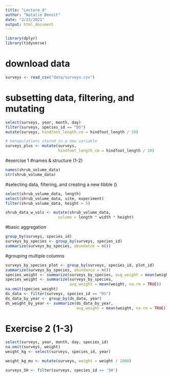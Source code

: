 ```yaml
---
title: "Lecture_4"
author: "Natalie Benoit"
date: "2/23/2021"
output: html_document
---
```


```r
library(dplyr)
library(tidyverse)
```

# download data
```r
surveys <- read_csv("data/surveys.csv")
```

# subsetting data, filtering, and mutating
```r
select(surveys, year, month, day)
filter(surveys, species_id == "DS")
mutate(surveys, hindfoot_length_cm = hindfoot_length / 10)

# manupulations stored in a new variable 
surveys_plus <- mutate(surveys,
                       hindfoot_length_cm = hindfoot_length / 10)
```

#exercise 1
#names & structure (1-2)
```r
names(shrub_volume_data)
str(shrub_volume_data)
```

#selecting data, filtering, and creating a new tibble ()
```r
select(shrub_volume_data, length)
select(shrub_volume_data, site, experiment)
filter(shrub_volume_data, height > 5)

shrub_data_w_vols <- mutate(shrub_volume_data,
                       volume = length * width * height)
```


#basic aggregation 
```r
group_by(surveys, species_id)
surveys_by_species <- group_by(surveys, species_id)
summarize(surveys_by_species, abundance = n())
```

#grouping multiple columns
```r
surveys_by_species_plot <- group_by(surveys, species_id, plot_id)
summarize(surveys_by_species, abundance = n())
species_weight <- summarize(surveys_by_species, avg_weight = mean(weight))
species_weight <- summarize(surveys_by_species,
                            avg_weight = mean(weight, na.rm = TRUE))
na.omit(species_weight)
ds_data <- filter(surveys, species_id == "DS")
ds_data_by_year <- group_by(ds_data, year)
ds_weight_by_year <- summarize(ds_data_by_year,
                               avg_weight = mean(weight, na.rm = TRUE))

```


# Exercise 2 (1-3)
```r
select(surveys, year, month, day, species_id)
na.omit(surveys, weight)
weight_kg <- select(surveys, species_id, year) 

weight_kg_mu <- mutate(surveys, weight = weight / 1000)

surveys_SH <- filter(surveys, species_id == 'SH')
```











